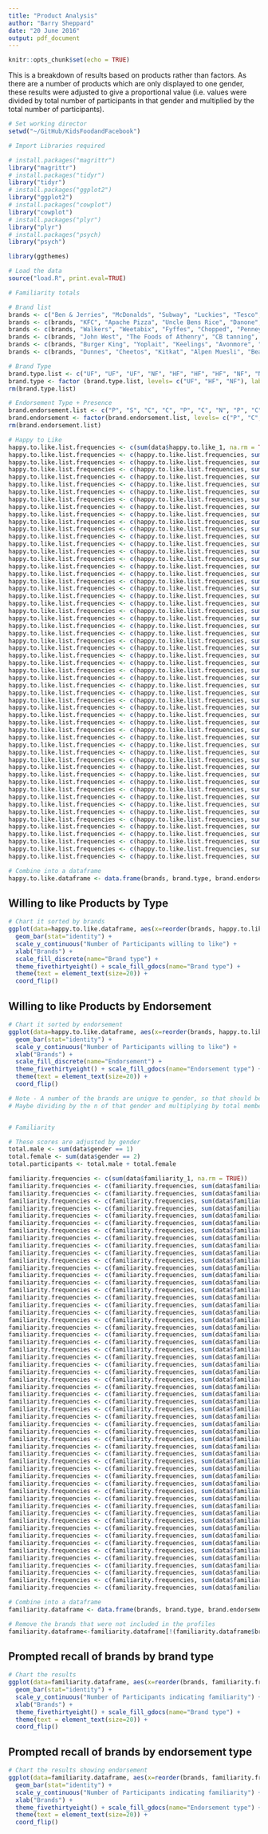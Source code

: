 ```yaml
---
title: "Product Analysis"
author: "Barry Sheppard"
date: "20 June 2016"
output: pdf_document
---
```


```r
knitr::opts_chunk$set(echo = TRUE)
```

This is a breakdown of results based on products rather than factors. As there are a number of products which are only displayed to one gender, these results were adjusted to give a proportional value (i.e. values were divided by total number of participants in that gender and multiplied by the total number of participants).

```r

# Set working director
setwd("~/GitHub/KidsFoodandFacebook")

# Import Libraries required

# install.packages("magrittr")
library("magrittr")
# install.packages("tidyr")
library("tidyr")
# install.packages("ggplot2")
library("ggplot2")
# install.packages("cowplot")
library("cowplot")
# install.packages("plyr")
library("plyr")
# install.packages("psych)
library("psych")

library(ggthemes)

# Load the data
source("load.R", print.eval=TRUE)

# Familiarity totals

# Brand list
brands <- c("Ben & Jerries", "McDonalds", "Subway", "Luckies", "Tesco", "Good4U", "Bord Bia", "Jam", "Dior", "Sennheiser", "Eddie Rockets")
brands <- c(brands, "KFC", "Apache Pizza", "Uncle Bens Rice", "Danone", "Kelkin", "H&M", "Truly Kissable", "Adidas", "Doritos", "Coco pops")
brands <- c(brands, "Walkers", "Weetabix", "Fyffes", "Chopped", "Penneys", "Covergirl", "ASOS", "Bunsen", "Creme Egg", "Supermacs", "Special K")
brands <- c(brands, "John West", "The Foods of Athenry", "CB tanning", "Nike", "Under armor", "Uncharted 4", "Nerf", "Google", "Irish Pride")
brands <- c(brands, "Burger King", "Yoplait", "Keelings", "Avonmore", "Tayto", "Fruit & Fibre", "Reebok", "Domino's Pizza", "Hagen Daaz", "Ready Brek")
brands <- c(brands, "Dunnes", "Cheetos", "Kitkat", "Alpen Muesli", "Beats")

# Brand Type
brand.type.list <- c("UF", "UF", "UF", "NF", "HF", "HF", "HF", "NF", "NF", "NF", "UF", "UF", "UF", "HF", "HF", "HF", "NF", "NF", "NF", "UF", "UF", "UF", "HF", "HF", "HF", "NF", "NF", "NF", "UF", "UF", "UF", "HF", "HF", "HF", "NF", "NF", "NF", "NF", "NF", "NF", "HF", "UF", "HF", "HF", "HF", "UF", "HF", "NF", "UF", "UF", "HF", "NF", "UF", "UF", "HF", "NF")
brand.type <- factor (brand.type.list, levels= c("UF", "HF", "NF"), labels= c("Unhealthy Food", "Healthy Food","Non-Food"))
rm(brand.type.list)

# Endorsement Type + Presence
brand.endorsement.list <- c("P", "S", "C", "C", "P", "C", "N", "P", "C", "S", "P", "C", "S", "P", "C", "S", "P", "C", "S", "P", "C", "S", "P", "C", "S", "S", "C", "P", "P", "C", "S", "P", "C", "N", "P", "S", "C", "C", "C", "P", "S", "N", "N", "S", "N", "N", "N", "N", "N", "N", "N", "N", "N", "N", "N", "N")
brand.endorsement <- factor(brand.endorsement.list, levels= c("P", "C", "S", "N"), labels= c("Peer", "Celebrity","Sponsored", "Not Present"))
rm(brand.endorsement.list)

# Happy to Like
happy.to.like.list.frequencies <- c(sum(data$happy.to.like_1, na.rm = TRUE))
happy.to.like.list.frequencies <- c(happy.to.like.list.frequencies, sum(data$happy.to.like_2, na.rm = TRUE))
happy.to.like.list.frequencies <- c(happy.to.like.list.frequencies, sum(data$happy.to.like_3, na.rm = TRUE))
happy.to.like.list.frequencies <- c(happy.to.like.list.frequencies, sum(data$happy.to.like_4, na.rm = TRUE))
happy.to.like.list.frequencies <- c(happy.to.like.list.frequencies, sum(data$happy.to.like_5, na.rm = TRUE))
happy.to.like.list.frequencies <- c(happy.to.like.list.frequencies, sum(data$happy.to.like_6, na.rm = TRUE))
happy.to.like.list.frequencies <- c(happy.to.like.list.frequencies, sum(data$happy.to.like_7, na.rm = TRUE))
happy.to.like.list.frequencies <- c(happy.to.like.list.frequencies, sum(data$happy.to.like_8, na.rm = TRUE))
happy.to.like.list.frequencies <- c(happy.to.like.list.frequencies, sum(data$happy.to.like_9, na.rm = TRUE))
happy.to.like.list.frequencies <- c(happy.to.like.list.frequencies, sum(data$happy.to.like_10, na.rm = TRUE))
happy.to.like.list.frequencies <- c(happy.to.like.list.frequencies, sum(data$happy.to.like_11, na.rm = TRUE))
happy.to.like.list.frequencies <- c(happy.to.like.list.frequencies, sum(data$happy.to.like_12, na.rm = TRUE))
happy.to.like.list.frequencies <- c(happy.to.like.list.frequencies, sum(data$happy.to.like_13, na.rm = TRUE))
happy.to.like.list.frequencies <- c(happy.to.like.list.frequencies, sum(data$happy.to.like_14, na.rm = TRUE))
happy.to.like.list.frequencies <- c(happy.to.like.list.frequencies, sum(data$happy.to.like_15, na.rm = TRUE))
happy.to.like.list.frequencies <- c(happy.to.like.list.frequencies, sum(data$happy.to.like_16, na.rm = TRUE))
happy.to.like.list.frequencies <- c(happy.to.like.list.frequencies, sum(data$happy.to.like_17, na.rm = TRUE))
happy.to.like.list.frequencies <- c(happy.to.like.list.frequencies, sum(data$happy.to.like_18, na.rm = TRUE))
happy.to.like.list.frequencies <- c(happy.to.like.list.frequencies, sum(data$happy.to.like_19, na.rm = TRUE))
happy.to.like.list.frequencies <- c(happy.to.like.list.frequencies, sum(data$happy.to.like_20, na.rm = TRUE))
happy.to.like.list.frequencies <- c(happy.to.like.list.frequencies, sum(data$happy.to.like_21, na.rm = TRUE))
happy.to.like.list.frequencies <- c(happy.to.like.list.frequencies, sum(data$happy.to.like_22, na.rm = TRUE))
happy.to.like.list.frequencies <- c(happy.to.like.list.frequencies, sum(data$happy.to.like_23, na.rm = TRUE))
happy.to.like.list.frequencies <- c(happy.to.like.list.frequencies, sum(data$happy.to.like_24, na.rm = TRUE))
happy.to.like.list.frequencies <- c(happy.to.like.list.frequencies, sum(data$happy.to.like_25, na.rm = TRUE))
happy.to.like.list.frequencies <- c(happy.to.like.list.frequencies, sum(data$happy.to.like_26, na.rm = TRUE))
happy.to.like.list.frequencies <- c(happy.to.like.list.frequencies, sum(data$happy.to.like_27, na.rm = TRUE))
happy.to.like.list.frequencies <- c(happy.to.like.list.frequencies, sum(data$happy.to.like_28, na.rm = TRUE))
happy.to.like.list.frequencies <- c(happy.to.like.list.frequencies, sum(data$happy.to.like_29, na.rm = TRUE))
happy.to.like.list.frequencies <- c(happy.to.like.list.frequencies, sum(data$happy.to.like_30, na.rm = TRUE))
happy.to.like.list.frequencies <- c(happy.to.like.list.frequencies, sum(data$happy.to.like_31, na.rm = TRUE))
happy.to.like.list.frequencies <- c(happy.to.like.list.frequencies, sum(data$happy.to.like_32, na.rm = TRUE))
happy.to.like.list.frequencies <- c(happy.to.like.list.frequencies, sum(data$happy.to.like_33, na.rm = TRUE))
happy.to.like.list.frequencies <- c(happy.to.like.list.frequencies, sum(data$happy.to.like_34, na.rm = TRUE))
happy.to.like.list.frequencies <- c(happy.to.like.list.frequencies, sum(data$happy.to.like_35, na.rm = TRUE))
happy.to.like.list.frequencies <- c(happy.to.like.list.frequencies, sum(data$happy.to.like_36, na.rm = TRUE))
happy.to.like.list.frequencies <- c(happy.to.like.list.frequencies, sum(data$happy.to.like_37, na.rm = TRUE))
happy.to.like.list.frequencies <- c(happy.to.like.list.frequencies, sum(data$happy.to.like_38, na.rm = TRUE))
happy.to.like.list.frequencies <- c(happy.to.like.list.frequencies, sum(data$happy.to.like_39, na.rm = TRUE))
happy.to.like.list.frequencies <- c(happy.to.like.list.frequencies, sum(data$happy.to.like_40, na.rm = TRUE))
happy.to.like.list.frequencies <- c(happy.to.like.list.frequencies, sum(data$happy.to.like_41, na.rm = TRUE))
happy.to.like.list.frequencies <- c(happy.to.like.list.frequencies, sum(data$happy.to.like_42, na.rm = TRUE))
happy.to.like.list.frequencies <- c(happy.to.like.list.frequencies, sum(data$happy.to.like_43, na.rm = TRUE))
happy.to.like.list.frequencies <- c(happy.to.like.list.frequencies, sum(data$happy.to.like_44, na.rm = TRUE))
happy.to.like.list.frequencies <- c(happy.to.like.list.frequencies, sum(data$happy.to.like_45, na.rm = TRUE))
happy.to.like.list.frequencies <- c(happy.to.like.list.frequencies, sum(data$happy.to.like_46, na.rm = TRUE))
happy.to.like.list.frequencies <- c(happy.to.like.list.frequencies, sum(data$happy.to.like_47, na.rm = TRUE))
happy.to.like.list.frequencies <- c(happy.to.like.list.frequencies, sum(data$happy.to.like_48, na.rm = TRUE))
happy.to.like.list.frequencies <- c(happy.to.like.list.frequencies, sum(data$happy.to.like_49, na.rm = TRUE))
happy.to.like.list.frequencies <- c(happy.to.like.list.frequencies, sum(data$happy.to.like_50, na.rm = TRUE))
happy.to.like.list.frequencies <- c(happy.to.like.list.frequencies, sum(data$happy.to.like_51, na.rm = TRUE))
happy.to.like.list.frequencies <- c(happy.to.like.list.frequencies, sum(data$happy.to.like_52, na.rm = TRUE))
happy.to.like.list.frequencies <- c(happy.to.like.list.frequencies, sum(data$happy.to.like_53, na.rm = TRUE))
happy.to.like.list.frequencies <- c(happy.to.like.list.frequencies, sum(data$happy.to.like_54, na.rm = TRUE))
happy.to.like.list.frequencies <- c(happy.to.like.list.frequencies, sum(data$happy.to.like_55, na.rm = TRUE))
happy.to.like.list.frequencies <- c(happy.to.like.list.frequencies, sum(data$happy.to.like_56, na.rm = TRUE))

# Combine into a dataframe
happy.to.like.dataframe <- data.frame(brands, brand.type, brand.endorsement, happy.to.like.list.frequencies)
```

## Willing to like Products by Type

```r
# Chart it sorted by brands
ggplot(data=happy.to.like.dataframe, aes(x=reorder(brands, happy.to.like.list.frequencies), y= happy.to.like.list.frequencies, fill=brand.type)) +
  geom_bar(stat="identity") +
  scale_y_continuous("Number of Participants willing to like") + 
  xlab("Brands") + 
  scale_fill_discrete(name="Brand type") +
  theme_fivethirtyeight() + scale_fill_gdocs(name="Brand type") +
  theme(text = element_text(size=20)) +
  coord_flip()
```

## Willing to like Products by Endorsement

```r
# Chart it sorted by endorsement
ggplot(data=happy.to.like.dataframe, aes(x=reorder(brands, happy.to.like.list.frequencies), y= happy.to.like.list.frequencies, fill=brand.endorsement)) +
  geom_bar(stat="identity") +
  scale_y_continuous("Number of Participants willing to like") + 
  xlab("Brands") + 
  scale_fill_discrete(name="Endorsement") +
  theme_fivethirtyeight() + scale_fill_gdocs(name="Endorsement type") +
  theme(text = element_text(size=20)) +
  coord_flip()
```



```r

# Note - A number of the brands are unique to gender, so that should be factored in. 
# Maybe dividing by the n of that gender and multiplying by total members?


# Familiarity

# These scores are adjusted by gender
total.male <- sum(data$gender == 1)
total.female <- sum(data$gender == 2)
total.participants <- total.male + total.female

familiarity.frequencies <- c(sum(data$familiarity_1, na.rm = TRUE))
familiarity.frequencies <- c(familiarity.frequencies, sum(data$familiarity_2, na.rm = TRUE))
familiarity.frequencies <- c(familiarity.frequencies, sum(data$familiarity_3, na.rm = TRUE))
familiarity.frequencies <- c(familiarity.frequencies, sum(data$familiarity_4, na.rm = TRUE))
familiarity.frequencies <- c(familiarity.frequencies, sum(data$familiarity_5, na.rm = TRUE))
familiarity.frequencies <- c(familiarity.frequencies, sum(data$familiarity_6, na.rm = TRUE))
familiarity.frequencies <- c(familiarity.frequencies, sum(data$familiarity_7, na.rm = TRUE))
familiarity.frequencies <- c(familiarity.frequencies, sum(data$familiarity_8, na.rm = TRUE))
familiarity.frequencies <- c(familiarity.frequencies, sum(data$familiarity_9, na.rm = TRUE)*total.participants/total.female)
familiarity.frequencies <- c(familiarity.frequencies, sum(data$familiarity_10, na.rm = TRUE))
familiarity.frequencies <- c(familiarity.frequencies, sum(data$familiarity_11, na.rm = TRUE))
familiarity.frequencies <- c(familiarity.frequencies, sum(data$familiarity_12, na.rm = TRUE))
familiarity.frequencies <- c(familiarity.frequencies, sum(data$familiarity_13, na.rm = TRUE))
familiarity.frequencies <- c(familiarity.frequencies, sum(data$familiarity_14, na.rm = TRUE))
familiarity.frequencies <- c(familiarity.frequencies, sum(data$familiarity_15, na.rm = TRUE))
familiarity.frequencies <- c(familiarity.frequencies, sum(data$familiarity_16, na.rm = TRUE))
familiarity.frequencies <- c(familiarity.frequencies, sum(data$familiarity_17, na.rm = TRUE))
familiarity.frequencies <- c(familiarity.frequencies, sum(data$familiarity_18, na.rm = TRUE)*total.participants/total.female)
familiarity.frequencies <- c(familiarity.frequencies, sum(data$familiarity_19, na.rm = TRUE))
familiarity.frequencies <- c(familiarity.frequencies, sum(data$familiarity_20, na.rm = TRUE))
familiarity.frequencies <- c(familiarity.frequencies, sum(data$familiarity_21, na.rm = TRUE))
familiarity.frequencies <- c(familiarity.frequencies, sum(data$familiarity_22, na.rm = TRUE))
familiarity.frequencies <- c(familiarity.frequencies, sum(data$familiarity_23, na.rm = TRUE))
familiarity.frequencies <- c(familiarity.frequencies, sum(data$familiarity_24, na.rm = TRUE))
familiarity.frequencies <- c(familiarity.frequencies, sum(data$familiarity_25, na.rm = TRUE))
familiarity.frequencies <- c(familiarity.frequencies, sum(data$familiarity_26, na.rm = TRUE))
familiarity.frequencies <- c(familiarity.frequencies, sum(data$familiarity_27, na.rm = TRUE)*total.participants/total.female)
familiarity.frequencies <- c(familiarity.frequencies, sum(data$familiarity_28, na.rm = TRUE))
familiarity.frequencies <- c(familiarity.frequencies, sum(data$familiarity_29, na.rm = TRUE))
familiarity.frequencies <- c(familiarity.frequencies, sum(data$familiarity_30, na.rm = TRUE))
familiarity.frequencies <- c(familiarity.frequencies, sum(data$familiarity_31, na.rm = TRUE))
familiarity.frequencies <- c(familiarity.frequencies, sum(data$familiarity_32, na.rm = TRUE))
familiarity.frequencies <- c(familiarity.frequencies, sum(data$familiarity_33, na.rm = TRUE))
familiarity.frequencies <- c(familiarity.frequencies, sum(data$familiarity_34, na.rm = TRUE))
familiarity.frequencies <- c(familiarity.frequencies, sum(data$familiarity_35, na.rm = TRUE)*total.participants/total.female)
familiarity.frequencies <- c(familiarity.frequencies, sum(data$familiarity_36, na.rm = TRUE))
familiarity.frequencies <- c(familiarity.frequencies, sum(data$familiarity_37, na.rm = TRUE)*total.participants/total.male)
familiarity.frequencies <- c(familiarity.frequencies, sum(data$familiarity_38, na.rm = TRUE)*total.participants/total.male)
familiarity.frequencies <- c(familiarity.frequencies, sum(data$familiarity_39, na.rm = TRUE)*total.participants/total.male)
familiarity.frequencies <- c(familiarity.frequencies, sum(data$familiarity_40, na.rm = TRUE)*total.participants/total.male)
familiarity.frequencies <- c(familiarity.frequencies, sum(data$familiarity_41, na.rm = TRUE))
familiarity.frequencies <- c(familiarity.frequencies, sum(data$familiarity_42, na.rm = TRUE))
familiarity.frequencies <- c(familiarity.frequencies, sum(data$familiarity_43, na.rm = TRUE))
familiarity.frequencies <- c(familiarity.frequencies, sum(data$familiarity_44, na.rm = TRUE))
familiarity.frequencies <- c(familiarity.frequencies, sum(data$familiarity_45, na.rm = TRUE))
familiarity.frequencies <- c(familiarity.frequencies, sum(data$familiarity_46, na.rm = TRUE))
familiarity.frequencies <- c(familiarity.frequencies, sum(data$familiarity_47, na.rm = TRUE))
familiarity.frequencies <- c(familiarity.frequencies, sum(data$familiarity_48, na.rm = TRUE))
familiarity.frequencies <- c(familiarity.frequencies, sum(data$familiarity_49, na.rm = TRUE))
familiarity.frequencies <- c(familiarity.frequencies, sum(data$familiarity_50, na.rm = TRUE))
familiarity.frequencies <- c(familiarity.frequencies, sum(data$familiarity_51, na.rm = TRUE))
familiarity.frequencies <- c(familiarity.frequencies, sum(data$familiarity_52, na.rm = TRUE))
familiarity.frequencies <- c(familiarity.frequencies, sum(data$familiarity_53, na.rm = TRUE))
familiarity.frequencies <- c(familiarity.frequencies, sum(data$familiarity_54, na.rm = TRUE))
familiarity.frequencies <- c(familiarity.frequencies, sum(data$familiarity_55, na.rm = TRUE))
familiarity.frequencies <- c(familiarity.frequencies, sum(data$familiarity_56, na.rm = TRUE))

# Combine into a dataframe
familiarity.dataframe <- data.frame(brands, brand.type, brand.endorsement, familiarity.frequencies)

# Remove the brands that were not included in the profiles
familiarity.dataframe<-familiarity.dataframe[!(familiarity.dataframe$brand.endorsement=="Not Present"),]

```

## Prompted recall of brands by brand type

```r
# Chart the results
ggplot(data=familiarity.dataframe, aes(x=reorder(brands, familiarity.frequencies), y=familiarity.frequencies, fill=brand.type)) +
  geom_bar(stat="identity") +
  scale_y_continuous("Number of Participants indicating familiarity") + 
  xlab("Brands") + 
  theme_fivethirtyeight() + scale_fill_gdocs(name="Brand type") +
  theme(text = element_text(size=20)) +
  coord_flip()
```

## Prompted recall of brands by endorsement type

```r
# Chart the results showing endorsement
ggplot(data=familiarity.dataframe, aes(x=reorder(brands, familiarity.frequencies), y=familiarity.frequencies, fill=brand.endorsement)) +
  geom_bar(stat="identity") +
  scale_y_continuous("Number of Participants indicating familiarity") + 
  xlab("Brands") + 
  theme_fivethirtyeight() + scale_fill_gdocs(name="Endorsement type") +
  theme(text = element_text(size=20)) +
  coord_flip()

```

